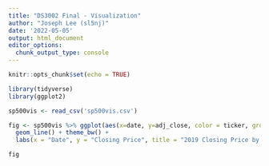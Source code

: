 ```yaml
---
title: "DS3002 Final - Visualization"
author: "Joseph Lee (sl5nj)"
date: '2022-05-05'
output: html_document
editor_options: 
  chunk_output_type: console
---
```


```r
knitr::opts_chunk$set(echo = TRUE)
```

```r
library(tidyverse)
library(ggplot2)
```

```r
sp500vis <- read_csv('sp500vis.csv')
```

```r
fig <- sp500vis %>% ggplot(aes(x=date, y=adj_close, color = ticker, group = ticker)) +
  geom_line() + theme_bw() +
  labs(x = "Date", y = "Closing Price", title = "2019 Closing Price by Tickers")

fig
```


